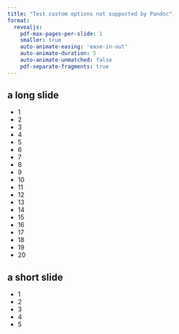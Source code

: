 ```yaml
---
title: "Test custom options not supported by Pandoc"
format:
  revealjs: 
    pdf-max-pages-per-slide: 1
    smaller: true
    auto-animate-easing: 'ease-in-out'
    auto-animate-duration: 5
    auto-animate-unmatched: false
    pdf-separate-fragments: true
---
```



## a long slide

- 1
- 2
- 3
- 4
- 5
- 6
- 7
- 8
- 9
- 10
- 11
- 12
- 13
- 14
- 15
- 16
- 17
- 18
- 19
- 20

## a short slide

- 1
- 2
- 3
- 4
- 5
